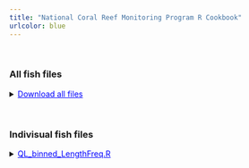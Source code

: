 ```yaml
---
title: "National Coral Reef Monitoring Program R Cookbook"
urlcolor: blue
---
```


<style type="text/css">
.main-container {
  max-width: 90% !important;
  margin: auto;
}
</style>


<br>

### All fish files
<details><summary><a href="./fish_plots/fish-files.zip" download style="color:blue">Download all files</a></summary>

Includes: <br>
* WrapperFunctions.R
* theme_publication.R
* QL_SubregionDensityPlot.R
* QL_binned_LengthFreq.R
* plot_horizontal_bar_shared_axis.R
* labeler.R

</details> <br>

### Indivisual fish files
<details><summary><a href="./fish_plots/QL_binned_LengthFreq.R" download style="color:blue">QL_binned_LengthFreq.R</a></summary>

Requires the following files to run:  
<li>Milk</li>
<li>Eggs</li>
<li>Cereal</li>
<li>Fruit</li> 

</details> <br>